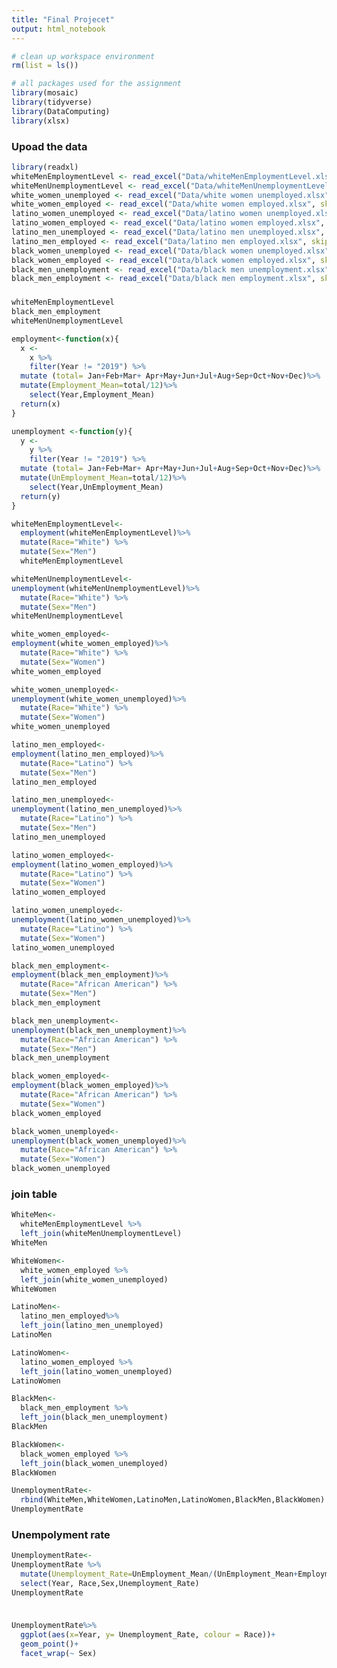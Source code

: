 ```yaml
---
title: "Final Projecet"
output: html_notebook
---
```


```r
# clean up workspace environment
rm(list = ls())

# all packages used for the assignment
library(mosaic)
library(tidyverse)
library(DataComputing)
library(xlsx)
```

### Upoad the data
```r
library(readxl)
whiteMenEmploymentLevel <- read_excel("Data/whiteMenEmploymentLevel.xlsx", skip=12)
whiteMenUnemploymentLevel <- read_excel("Data/whiteMenUnemploymentLevel.xlsx", skip=12)
white_women_unemployed <- read_excel("Data/white women unemployed.xlsx", skip = 12)
white_women_employed <- read_excel("Data/white women employed.xlsx", skip = 12)
latino_women_unemployed <- read_excel("Data/latino women unemployed.xlsx", skip = 12)
latino_women_employed <- read_excel("Data/latino women employed.xlsx", skip = 12)
latino_men_unemployed <- read_excel("Data/latino men unemployed.xlsx", skip = 12)
latino_men_employed <- read_excel("Data/latino men employed.xlsx", skip = 12)
black_women_unemployed <- read_excel("Data/black women unemployed.xlsx", skip = 12)
black_women_employed <- read_excel("Data/black women employed.xlsx", skip = 12)
black_men_unemployment <- read_excel("Data/black men unemployment.xlsx", skip = 12)
black_men_employment <- read_excel("Data/black men employment.xlsx", skip = 12)

```

### 

```r
whiteMenEmploymentLevel
black_men_employment
whiteMenUnemploymentLevel

```
```r
employment<-function(x){
  x <- 
    x %>% 
    filter(Year != "2019") %>%
  mutate (total= Jan+Feb+Mar+ Apr+May+Jun+Jul+Aug+Sep+Oct+Nov+Dec)%>%
  mutate(Employment_Mean=total/12)%>%
    select(Year,Employment_Mean)
  return(x)
}

unemployment <-function(y){
  y <- 
    y %>% 
    filter(Year != "2019") %>%
  mutate (total= Jan+Feb+Mar+ Apr+May+Jun+Jul+Aug+Sep+Oct+Nov+Dec)%>%
  mutate(UnEmployment_Mean=total/12)%>%
    select(Year,UnEmployment_Mean)
  return(y)
}


```

```r
whiteMenEmploymentLevel<-
  employment(whiteMenEmploymentLevel)%>%
  mutate(Race="White") %>%
  mutate(Sex="Men")
  whiteMenEmploymentLevel

```

```r
whiteMenUnemploymentLevel<-
unemployment(whiteMenUnemploymentLevel)%>%
  mutate(Race="White") %>%
  mutate(Sex="Men")
whiteMenUnemploymentLevel
```

```r
white_women_employed<-
employment(white_women_employed)%>%
  mutate(Race="White") %>%
  mutate(Sex="Women")
white_women_employed


```

```r
white_women_unemployed<-
unemployment(white_women_unemployed)%>%
  mutate(Race="White") %>%
  mutate(Sex="Women")
white_women_unemployed
```

```r
latino_men_employed<-
employment(latino_men_employed)%>%
  mutate(Race="Latino") %>%
  mutate(Sex="Men")
latino_men_employed
```

```r
latino_men_unemployed<-
unemployment(latino_men_unemployed)%>%
  mutate(Race="Latino") %>%
  mutate(Sex="Men")
latino_men_unemployed
```


```r
latino_women_employed<-
employment(latino_women_employed)%>%
  mutate(Race="Latino") %>%
  mutate(Sex="Women")
latino_women_employed
```

```r
latino_women_unemployed<-
unemployment(latino_women_unemployed)%>%
  mutate(Race="Latino") %>%
  mutate(Sex="Women")
latino_women_unemployed
```

```r
black_men_employment<-
employment(black_men_employment)%>%
  mutate(Race="African American") %>%
  mutate(Sex="Men")
black_men_employment
```


```r
black_men_unemployment<-
unemployment(black_men_unemployment)%>%
  mutate(Race="African American") %>%
  mutate(Sex="Men")
black_men_unemployment
```

```r
black_women_employed<-
employment(black_women_employed)%>%
  mutate(Race="African American") %>%
  mutate(Sex="Women")
black_women_employed
```


```r
black_women_unemployed<-
unemployment(black_women_unemployed)%>%
  mutate(Race="African American") %>%
  mutate(Sex="Women")
black_women_unemployed
```

### join table
```r
WhiteMen<-
  whiteMenEmploymentLevel %>%
  left_join(whiteMenUnemploymentLevel)
WhiteMen
```


```r
WhiteWomen<-
  white_women_employed %>%
  left_join(white_women_unemployed)
WhiteWomen
```

```r
LatinoMen<-
  latino_men_employed%>%
  left_join(latino_men_unemployed)
LatinoMen
```

```r
LatinoWomen<-
  latino_women_employed %>%
  left_join(latino_women_unemployed)
LatinoWomen
```
```r
BlackMen<-
  black_men_employment %>%
  left_join(black_men_unemployment)
BlackMen
```
```r
BlackWomen<-
  black_women_employed %>%
  left_join(black_women_unemployed)
BlackWomen
```

```r
UnemploymentRate<-
  rbind(WhiteMen,WhiteWomen,LatinoMen,LatinoWomen,BlackMen,BlackWomen)
UnemploymentRate
```

### Unempolyment rate
```r
UnemploymentRate<-
UnemploymentRate %>%
  mutate(Unemployment_Rate=UnEmployment_Mean/(UnEmployment_Mean+Employment_Mean))%>%
  select(Year, Race,Sex,Unemployment_Rate)
UnemploymentRate
  
```

###
```r
UnemploymentRate%>%
  ggplot(aes(x=Year, y= Unemployment_Rate, colour = Race))+
  geom_point()+
  facet_wrap(~ Sex)

```

